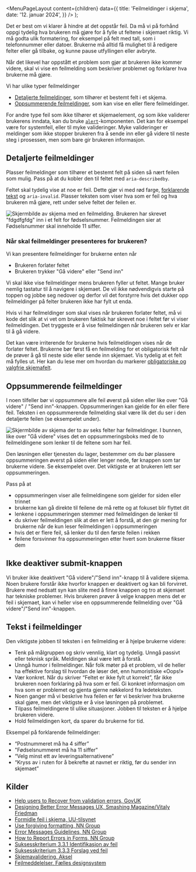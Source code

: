 
<Meta
  title='Feilmeldinger i skjema'
  description='Slik forteller du brukeren at noe har gått galt eller mangler i et skjema.'
/>

  <MenuPageLayout
    content={children}
    data={{
      title: 'Feilmeldinger i skjema',
      date: '12. januar 2024',
    }}
  />
);

Det er best om vi klarer å hindre at det oppstår feil. Da må vi på forhånd oppgi tydelig hva brukeren må gjøre for å fylle ut feltene i skjemaet riktig. Vi må godta ulik formatering, for eksempel på felt med tall, som i telefonnummer eller datoer. Brukerne må alltid få mulighet til å redigere felter eller gå tilbake, og kunne pause utfyllingen eller avbryte.

Når det likevel har oppstått et problem som gjør at brukeren ikke kommer videre, skal vi vise en feilmelding som beskriver problemet og forklarer hva brukerne må gjøre.

Vi har ulike typer feilmeldinger

- [Detaljerte feilmeldinger](#detaljerte-feilmeldinger), som tilhører et bestemt felt i et skjema.
- [Oppsummerende feilmeldinger](#oppsummerende-feilmeldinger), som kan vise en eller flere feilmeldinger.

For andre type feil som ikke tilhører et skjemaelement, og som ikke validerer brukerens inndata, kan du bruke [`alert`](/docs/komponenter-alert--docs)-komponenten. Det kan for eksempel være for systemfeil, eller til myke valideringer. Myke valideringer er meldinger som ikke stopper brukeren fra å sende inn eller gå videre til neste steg i prosessen, men som bare gir brukeren informasjon.

## Detaljerte feilmeldinger

Plasser feilmeldinger som tilhører et bestemt felt på siden så nært feilen som mulig. Pass på at du kobler den til feltet med `aria-describedby`.

Feltet skal tydelig vise at noe er feil. Dette gjør vi med rød farge, [forklarende tekst](#tekst-i-feilmeldinger) og `aria-invalid`. Plasser teksten som viser hva som er feil og hva brukeren må gjøre, rett under selve feltet der feilen er.

<Image
  src='/img/errormessage-1.png'
  alt='Skjermbilde av skjema med en feilmelding. Brukeren har skrevet "fdgdfgfdg" inn i et felt for fødselsnummer. Feilmeldingen sier at Fødselsnummer  skal inneholde 11 siffer.'
  boxShadow={false}
/>

### Når skal feilmeldinger presenteres for brukeren?

Vi kan presentere feilmeldinger for brukerne enten når

- Brukeren forlater feltet
- Brukeren trykker "Gå videre" eller "Send inn"

Vi skal ikke vise feilmeldinger mens brukeren fyller ut feltet. Mange bruker nemlig tastatur til å navigere i skjemaet. De vil ikke nødvendigvis starte på toppen og jobbe seg nedover og derfor vil det forstyrre hvis det dukker opp feilmeldinger på felter brukeren ikke har fylt ut enda.

Hvis vi har feilmeldinger som skal vises når brukeren forlater feltet, må vi kode det slik at vi vet om brukeren faktisk har skrevet noe i feltet før vi viser feilmeldingen. Det tryggeste er å vise feilmeldingen når brukeren selv er klar til å gå videre.

Det kan være irriterende for brukerne hvis feilmeldingen vises når de forlater feltet. Brukerne bør først få en feilmelding for et obligatorisk felt når de prøver å gå til neste side eller sende inn skjemaet. Vis tydelig at et felt må fylles ut. Her kan du lese mer om hvordan du markerer [obligatoriske og valgfrie skjemafelt](/monstre/obligatoriske-og-valgfrie-felt).

## Oppsummerende feilmeldinger

I noen tilfeller bør vi oppsummere alle feil øverst på siden eller like over "Gå videre" / "Send inn"-knappen. Oppsummeringen kan gjelde for én eller flere feil. Teksten i en oppsummerende feilmelding skal være lik det du ser i den detaljerte feilen (se eksempelet under).

<Image
  src='/img/errormessage-2.png'
  alt='Skjermbilde av skjema der to av seks felter har feilmeldinger. I bunnen, like over "Gå videre" vises det en oppsummeringsboks med de to feilmeldingene som lenker til de feltene som har feil. '
  boxShadow={false}
/>

Den løsningen eller tjenesten du lager, bestemmer om du bør plassere oppsummeringen øverst på siden eller lenger nede, før knappen som tar brukerne videre. Se eksempelet over. Det viktigste er at brukeren lett ser oppsummeringen.

Pass på at

- oppsummeringen viser alle feilmeldingene som gjelder for siden eller trinnet
- brukerne kan gå direkte til feilene de må rette og at fokuset blir flyttet dit
- lenkene i oppsummeringen stemmer med feilmeldingen de lenker til
- du skriver feilmeldingen slik at den er lett å forstå, at den gir mening for brukerne når de kun leser feilmeldingen i oppsummeringen
- hvis det er flere feil, så lenker du til den første feilen i rekken
- feilene forsvinner fra oppsummeringen etter hvert som brukerne fikser dem

## Ikke deaktiver submit-knappen

Vi bruker ikke deaktivert "Gå videre"/"Send inn"-knapp til å validere skjema. Noen brukere forstår ikke hvorfor knappen er deaktivert og kan bli forvirret. Brukere med nedsatt syn kan slite med å finne knappen og tro at skjemaet har tekniske problemer. Hvis brukeren prøver å velge knappen mens det er feil i skjemaet, kan vi heller vise en oppsummerende feilmelding over "Gå videre"/"Send inn"-knappen.

## Tekst i feilmeldinger

Den viktigste jobben til teksten i en feilmelding er å hjelpe brukerne videre:

- Tenk på målgruppen og skriv vennlig, klart og tydelig. Unngå passivt eller teknisk språk. Meldingen skal være lett å forstå.
- Unngå humor i feilmeldinger. Når folk møter på et problem, vil de heller ha effektive forslag til hvordan de løser det, enn humoristiske «Oops!»
- Vær konkret. Når du skriver “Feltet er ikke fylt ut korrekt”, får ikke brukeren noen forklaring på hva som er feil. Gi konkret informasjon om hva som er problemet og gjenta gjerne nøkkelord fra ledeteksten.
- Noen ganger må vi beskrive hva feilen er før vi beskriver hva brukerne skal gjøre, men det viktigste er å vise løsningen på problemet.
- Tilpass feilmeldingene til ulike situasjoner. Jobben til teksten er å hjelpe brukeren videre.
- Hold feilmeldingen kort, da sparer du brukerne for tid.

Eksempel på forklarende feilmeldinger:<br/>

- “Postnummeret må ha 4 siffer”
- "Fødselsnummeret må ha 11 siffer"
- “Velg minst ett av leveringsalternativene”
- “Kryss av i ruten for å bekrefte at navnet er riktig, før du sender inn skjemaet”

## Kilder

- [Help users to Recover from validation errors, GovUK](https://design-system.service.gov.uk/patterns/validation/)
- [Designing Better Error Messages UX, Smashing Magazine/Vitaly Friedman](https://www.smashingmagazine.com/2022/08/error-messages-ux-design)
- [Formidle feil i skjema, UU-tilsynet](https://www.uutilsynet.no/veiledning/skjema/38#formidle_feil_i_skjema)
- [Use forgiving formatting, NN Group](https://www.nngroup.com/articles/slips/)
- [Error Messages Guidelines, NN Group](https://www.nngroup.com/articles/error-message-guidelines/)
- [How to Report Errors in Forms, NN Group](https://www.nngroup.com/articles/errors-forms-design-guidelines/)
- [Suksesskriterium 3.3.1 Identifikasjon av feil](https://www.w3.org/Translations/WCAG21-no/#error-identification)
- [Suksesskriterium 3.3.3 Forslag ved feil](https://www.w3.org/Translations/WCAG21-no/#error-suggestion)
- [Skjemavalidering, Aksel](https://aksel.nav.no/god-praksis/artikler/skjemavalidering)
- [Fejlmeddelelser, Fælles designsystem](https://designsystem.dk/komponenter/fejlmeddelelser/)
